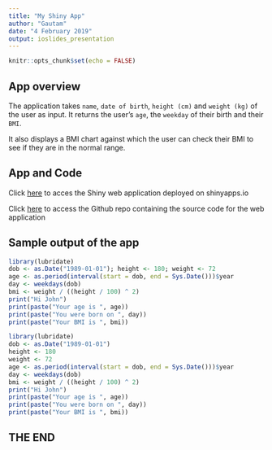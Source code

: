 ```yaml
---
title: "My Shiny App"
author: "Gautam"
date: "4 February 2019"
output: ioslides_presentation
---
```


```r
knitr::opts_chunk$set(echo = FALSE)
```

## App overview

The application takes `name`, `date of birth`, `height (cm)` and `weight (kg)` of the user as input. It returns the user's `age`, the `weekday` of their birth and their `BMI`.  

It also displays a BMI chart against which the user can check their BMI to see if they are in the normal range.  

## App and Code

Click [here](https://gautamp7.shinyapps.io/MyShinyApp/) to acces the Shiny web application deployed on shinyapps.io  

Click [here](https://github.com/GautamP7/ShinyApp-Coursera) to access the Github repo containing the source code for the web application  

## Sample output of the app

```r
library(lubridate)
dob <- as.Date("1989-01-01"); height <- 180; weight <- 72
age <- as.period(interval(start = dob, end = Sys.Date()))$year
day <- weekdays(dob)
bmi <- weight / ((height / 100) ^ 2)
print("Hi John")
print(paste("Your age is ", age))
print(paste("You were born on ", day))
print(paste("Your BMI is ", bmi))
```

```r
library(lubridate)
dob <- as.Date("1989-01-01")
height <- 180
weight <- 72
age <- as.period(interval(start = dob, end = Sys.Date()))$year
day <- weekdays(dob)
bmi <- weight / ((height / 100) ^ 2)
print("Hi John")
print(paste("Your age is ", age))
print(paste("You were born on ", day))
print(paste("Your BMI is ", bmi))
```

## THE END